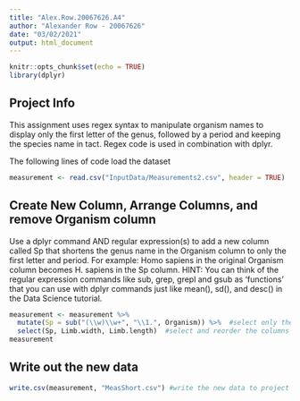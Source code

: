 ```yaml
---
title: "Alex.Row.20067626.A4"
author: "Alexander Row - 20067626"
date: "03/02/2021"
output: html_document
---
```


```r
knitr::opts_chunk$set(echo = TRUE)
library(dplyr)
```

## Project Info
This assignment uses regex syntax to manipulate organism names to display only the first letter of the genus, followed by a period and keeping the species name in tact. Regex code is used in combination with dplyr.

The following lines of code load the dataset
```r
measurement <- read.csv("InputData/Measurements2.csv", header = TRUE)
```

## Create New Column, Arrange Columns, and remove Organism column

Use a dplyr command AND regular expression(s) to add a new column called Sp that shortens the genus name in the Organism column to only the first letter and period. For example: Homo sapiens in the original Organism column becomes H. sapiens in the Sp column. HINT: You can think of the regular expression commands like sub, grep, grepl and gsub as 'functions' that you can use with dplyr commands just like mean(), sd(), and desc() in the Data Science tutorial.

```r
measurement <- measurement %>% 
  mutate(Sp = sub("(\\w)\\w+", "\\1.", Organism)) %>%  #select only the first letter and place a period after it 
  select(Sp, Limb.width, Limb.length)  #select and reorder the columns 
measurement
```

## Write out the new data

```r
write.csv(measurement, "MeasShort.csv") #write the new data to project folder
```





